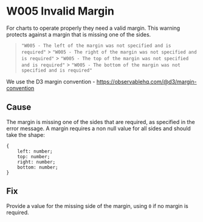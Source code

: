 
<Meta title="Errors & Warnings/Warnings/W005 - Invalid Margin" />

# W005 Invalid Margin

For charts to operate properly they need a valid margin. This warning protects against a margin that is missing one of the sides.

> `"W005 - The left of the margin was not specified and is required"` > `"W005 - The right of the margin was not specified and is required"` > `"W005 - The top of the margin was not specified and is required"` > `"W005 - The bottom of the margin was not specified and is required"`

We use the D3 margin convention - https://observablehq.com/@d3/margin-convention

## Cause

The margin is missing one of the sides that are required, as specified in the error message. A margin requires a non null value for all sides and should take the shape:

```
{
    left: number;
    top: number;
    right: number;
    bottom: number;
}
```

## Fix

Provide a value for the missing side of the margin, using `0` if no margin is required.
